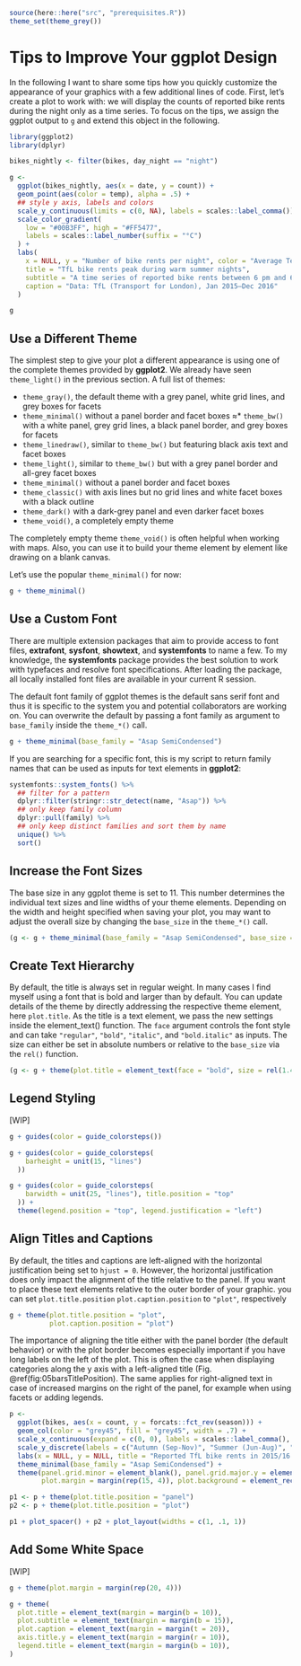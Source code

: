 ```r
source(here::here("src", "prerequisites.R"))
theme_set(theme_grey())
```

# Tips to Improve Your ggplot Design

In the following I want to share some tips how you quickly customize the appearance of your graphics with a few additional lines of code. First, let's create a plot to work with: we will display the counts of reported bike rents during the night only as a time series. To focus on the tips, we assign the ggplot output to `g` and extend this object in the following.

```r
library(ggplot2)
library(dplyr)

bikes_nightly <- filter(bikes, day_night == "night")

g <- 
  ggplot(bikes_nightly, aes(x = date, y = count)) + 
  geom_point(aes(color = temp), alpha = .5) +
  ## style y axis, labels and colors
  scale_y_continuous(limits = c(0, NA), labels = scales::label_comma()) +
  scale_color_gradient(
    low = "#00B3FF", high = "#FF5477", 
    labels = scales::label_number(suffix = "°C")
  ) +
  labs(
    x = NULL, y = "Number of bike rents per night", color = "Average Temperature:",
    title = "TfL bike rents peak during warm summer nights",
    subtitle = "A time series of reported bike rents between 6 pm and 6 am in London",
    caption = "Data: TfL (Transport for London), Jan 2015–Dec 2016"
  ) 

g
```

## Use a Different Theme

The simplest step to give your plot a different appearance is using one of the complete themes provided by **ggplot2**. We already have seen `theme_light()` in the previous section. A full list of themes:

* `theme_gray()`, the default theme with a grey panel, white grid lines, and grey boxes for facets
* `theme_minimal()` without a panel border and facet boxes
≈* `theme_bw()` with a white panel, grey grid lines, a black panel border, and grey boxes for facets
* `theme_linedraw()`, similar to `theme_bw()` but featuring black axis text and facet boxes
* `theme_light()`, similar to `theme_bw()` but with a grey panel border and all-grey facet boxes
* `theme_minimal()` without a panel border and facet boxes
* `theme_classic()` with axis lines but no grid lines and white facet boxes with a black outline
* `theme_dark()` with a dark-grey panel and even darker facet boxes
* `theme_void()`, a completely empty theme

The completely empty theme `theme_void()` is often helpful when working with maps. Also, you can use it to build your theme element by element like drawing on a blank canvas. 

Let's use the popular `theme_minimal()` for now:

```r
g + theme_minimal()
```

## Use a Custom Font

There are multiple extension packages that aim to provide access to font files, **extrafont**, **sysfont**, **showtext**, and **systemfonts** to name a few. To my knowledge, the **systemfonts** package provides the best solution to work with typefaces and resolve font specifications. After loading the package, all locally installed font files are available in your current R session.

The default font family of ggplot themes is the default sans serif font and thus it is specific to the system you and potential collaborators are working on. You can overwrite the default by passing a font family as argument to `base_family` inside the `theme_*()` call.

```r
g + theme_minimal(base_family = "Asap SemiCondensed")
```

If you are searching for a specific font, this is my script to return family names that can be used as inputs for text elements in **ggplot2**:

```r
systemfonts::system_fonts() %>% 
  ## filter for a pattern
  dplyr::filter(stringr::str_detect(name, "Asap")) %>% 
  ## only keep family column
  dplyr::pull(family) %>% 
  ## only keep distinct families and sort them by name
  unique() %>% 
  sort()
```


## Increase the Font Sizes

The base size in any ggplot theme is set to 11. This number determines the individual text sizes and line widths of your theme elements. Depending on the width and height specified when saving your plot, you may want to adjust the overall size by changing the `base_size` in the `theme_*()` call. 

```r
(g <- g + theme_minimal(base_family = "Asap SemiCondensed", base_size = 14))
```


## Create Text Hierarchy

By default, the title is always set in regular weight. In many cases I find myself using a font that is bold and larger than by default. You can update details of the theme by directly addressing the respective theme element, here `plot.title`. As the title is a text element, we pass the new settings inside the element_text() function. The `face` argument controls the font style and can take `"regular"`, `"bold"`, `"italic"`, and `"bold.italic"` as inputs. The size can either be set in absolute numbers or relative to the `base_size` via the `rel()` function.

```r
(g <- g + theme(plot.title = element_text(face = "bold", size = rel(1.4))))
```

## Legend Styling

[WIP]

```r
g + guides(color = guide_colorsteps())
```

```r
g + guides(color = guide_colorsteps(
    barheight = unit(15, "lines")
  ))
```

```r
g + guides(color = guide_colorsteps(
    barwidth = unit(25, "lines"), title.position = "top"
  )) +
  theme(legend.position = "top", legend.justification = "left")
```

## Align Titles and Captions

By default, the titles and captions are left-aligned with the horizontal justification being set to `hjust = 0`. However, the horizontal justification does only impact the alignment of the title relative to the panel. If you want to place these text elements relative to the outer border of your graphic. you can set `plot.title.position` `plot.caption.position` to `"plot"`, respectively

```r
g + theme(plot.title.position = "plot",
          plot.caption.position = "plot")
```

The importance of aligning the title either with the panel border (the default behavior) or with the plot border becomes especially important if you have long labels on the left of the plot. This is often the case when displaying categories along the y axis with a left-aligned title (Fig. \@ref(fig:05barsTitlePosition). The same applies for right-aligned text in case of increased margins on the right of the panel, for example when using facets or adding legends.

```r
p <- 
  ggplot(bikes, aes(x = count, y = forcats::fct_rev(season))) +
  geom_col(color = "grey45", fill = "grey45", width = .7) +
  scale_x_continuous(expand = c(0, 0), labels = scales::label_comma(), position = "top") +
  scale_y_discrete(labels = c("Autumn (Sep-Nov)", "Summer (Jun-Aug)", "Spring (Mar-May)", "Winter (Dec-Feb)")) +
  labs(x = NULL, y = NULL, title = "Reported TfL bike rents in 2015/16 per season") +
  theme_minimal(base_family = "Asap SemiCondensed") +
  theme(panel.grid.minor = element_blank(), panel.grid.major.y = element_blank(),
        plot.margin = margin(rep(15, 4)), plot.background = element_rect(fill = NA, color = "grey85"))

p1 <- p + theme(plot.title.position = "panel")
p2 <- p + theme(plot.title.position = "plot")

p1 + plot_spacer() + p2 + plot_layout(widths = c(1, .1, 1))
```

## Add Some White Space

[WIP]

```r
g + theme(plot.margin = margin(rep(20, 4)))
```

```r
g + theme(
  plot.title = element_text(margin = margin(b = 10)),
  plot.subtitle = element_text(margin = margin(b = 15)),
  plot.caption = element_text(margin = margin(t = 20)),
  axis.title.y = element_text(margin = margin(r = 10)),
  legend.title = element_text(margin = margin(b = 10)),
)
```

